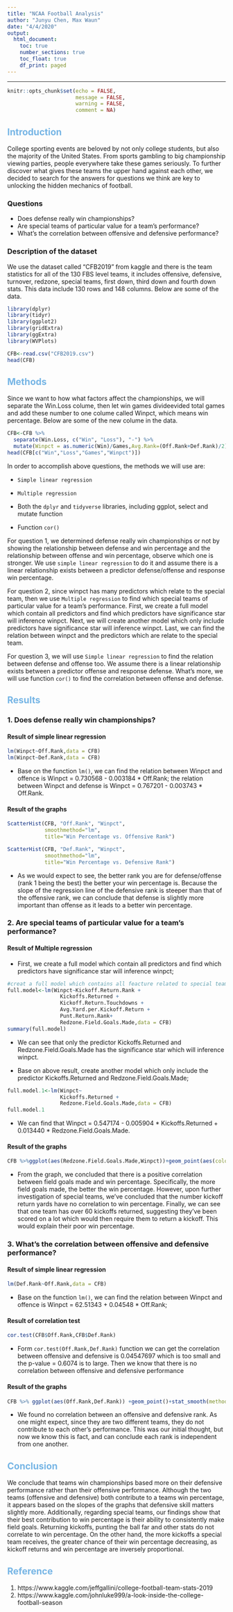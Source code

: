 ```yaml
---
title: "NCAA Football Analysis"
author: "Junyu Chen, Max Waun"
date: "4/4/2020"
output: 
  html_document:
    toc: true
    number_sections: true
    toc_float: true
    df_print: paged
---
```

<style type="text/css">
/* Title */
h1.title {
  color: #1C1C97;
  font-weight: bold;
}
/* Level 1 header */
h1 {
  color: #1C1C97;
}
/* Level 2 header */
h2 {
  color: #76B5E5;
}
/* Table of contents */
.list-group-item.active, .list-group-item.active:focus,
.list-group-item.active:hover {
    z-index: 2;
    color: #fff;
    background-color: #1C1C97;
    border-color: #337ab7;
}
</style>

---

```r
knitr::opts_chunk$set(echo = FALSE, 
                      message = FALSE, 
                      warning = FALSE,
                      comment = NA)
```

## Introduction{-}

College sporting events are beloved by not only college students, but also the majority of the United States. From sports gambling to big championship viewing parties, people everywhere take these games seriously. To further discover what gives these teams the upper hand against each other, we decided to search for the answers for questions we think are key to unlocking the hidden mechanics of football. 

### Questions{-}
- Does defense really win championships?
- Are special teams of particular value for a team’s performance?
- What’s the correlation between offensive and defensive performance?

### Description of the dataset{-}

We use the dataset called "CFB2019" from kaggle and there is the team statistics for all of the 130 FBS level teams, it includes offensive, defensive, turnover, redzone, special teams, first down, third down and fourth down stats. This data include 130 rows and 148 columns. Below are some of the data.

```r
library(dplyr)
library(tidyr)
library(ggplot2)
library(gridExtra)
library(ggExtra)
library(WVPlots)

CFB<-read.csv("CFB2019.csv")
head(CFB)
```

## Methods{-}

Since we want to how what factors affect the championships, we will separate the Win.Loss colume, then let win games divideevided total games and add these number to one colume called Winpct, which means win percentage. Below are some of the new colume in the data.

```r
CFB<-CFB %>%
  separate(Win.Loss, c("Win", "Loss"), "-") %>%
  mutate(Winpct = as.numeric(Win)/Games,Avg.Rank=(Off.Rank+Def.Rank)/2)
head(CFB[c("Win","Loss","Games","Winpct")])
```

In order to accomplish above questions, the methods we will use are:

- `Simple linear regression`
    
- `Multiple regression`

- Both the `dplyr` and `tidyverse` libraries, including ggplot, select and mutate function

- Function `cor()`

For question 1, we determined defense really win championships or not by showing the relationship between defense and win percentage and the relationship between offense and win percentage, observe which one is stronger. We use `simple linear regression` to do it and assume there is a linear relationship exists between a predictor defense/offense and response win percentage.

For question 2, since winpct has many predictors which relate to the special team, then we use `Multiple regression` to find which special teams of particular value for a team’s performance. First, we create a full model which contain all predictors and find which predictors have significance star will inference winpct. Next, we will create another model which only include predictors have significance star will inference winpct. Last, we can find the relation between winpct and the predictors which are relate to the special team.

For question 3, we will use `Simple linear regression` to find the relation between defense and offense too. We assume there is a linear relationship exists between a predictor offense and response defense. What's more, we will use function `cor()` to find the correlation between offense and defense.

## Results{-}

### 1. Does defense really win championships?{-}
#### Result of simple linear regression{-}

```r
lm(Winpct~Off.Rank,data = CFB)
lm(Winpct~Def.Rank,data = CFB)
```

- Base on the function `lm()`, we can find the relation between Winpct and offence is Winpct = 0.730568 - 0.003184 * Off.Rank; the relation between Winpct and defense is Winpct = 0.767201 - 0.003743 * Off.Rank.

#### Result of the graphs{-}
```r
ScatterHist(CFB, "Off.Rank", "Winpct",
            smoothmethod="lm",
            title="Win Percentage vs. Offensive Rank")

ScatterHist(CFB, "Def.Rank", "Winpct",
            smoothmethod="lm",
            title="Win Percentage vs. Defensive Rank")
```

- As we would expect to see, the better rank you are for defense/offense (rank 1 being the best) the better your win percentage is. Because the slope of the regression line of the defensive rank is steeper than that of the offensive rank, we can conclude that defense is slightly more important than offense as it leads to a better win  percentage. 



### 2. Are special teams of particular value for a team’s performance?{-}
#### Result of Multiple regression{-}

- First, we create a full model which contain all predictors and find which predictors have significance star will inference winpct;
  
```r
#creat a full model which contains all feacture related to special teams 
full.model<-lm(Winpct~Kickoff.Return.Rank + 
                 Kickoffs.Returned +
                 Kickoff.Return.Touchdowns +
                 Avg.Yard.per.Kickoff.Return +
                 Punt.Return.Rank+ 
                 Redzone.Field.Goals.Made,data = CFB)
summary(full.model)
```

- We can see that only the predictor Kickoffs.Returned and Redzone.Field.Goals.Made has the significance star which will inference winpct.
  
- Base on above result, create another model which only include the predictor Kickoffs.Returned and Redzone.Field.Goals.Made;
  
```r
full.model.1<-lm(Winpct~ 
                 Kickoffs.Returned +
                 Redzone.Field.Goals.Made,data = CFB)
full.model.1
```
  
- We can find that Winpct = 0.547174 - 0.005904 * Kickoffs.Returned + 0.013440 * Redzone.Field.Goals.Made.
  
#### Result of the graphs{-}
```r
CFB %>%ggplot(aes(Redzone.Field.Goals.Made,Winpct))+geom_point(aes(color=Kickoffs.Returned,size=Kickoffs.Returned))+stat_smooth(method = lm)+labs(title = "Redzone.Field.Goals.Made vs. Win percent")+ylab("Win percent")
```

- From the graph, we concluded that there is a positive correlation between field goals made and win percentage. Specifically, the more field goals made, the better the win percentage. However, upon further investigation of special teams, we’ve concluded that the number kickoff return yards have no correlation to win percentage. Finally, we can see that one team has over 60 kickoffs returned, suggesting they’ve been scored on a lot which would then require them to return a kickoff. This would explain their poor win percentage.


### 3. What’s the correlation between offensive and defensive performance?{-}
#### Result of simple linear regression{-}

```r
lm(Def.Rank~Off.Rank,data = CFB)
```

- Base on the function `lm()`, we can find the relation between Winpct and offence is Winpct =  62.51343 + 0.04548 * Off.Rank;

#### Result of correlation test{-}

```r
cor.test(CFB$Off.Rank,CFB$Def.Rank)
```

- Form `cor.test(Off.Rank,Def.Rank)` function we can get the correlation between offensive and defensive is 0.04547697 which is too small and the p-value = 0.6074 is to large. Then we know that there is no correlation between offensive and defensive performance

#### Result of the graphs{-}
```r
CFB %>% ggplot(aes(Off.Rank,Def.Rank)) +geom_point()+stat_smooth(method = lm)+labs(title = "Defensive Rank vs. Offensive Rank")
```

- We found no correlation between an offensive and defensive rank. As one might expect, since they are two different teams, they do not contribute to each other’s performance. This was our initial thought, but now we know this is fact, and can conclude each rank is independent from one another. 


## Conclusion{-}

We conclude that teams win championships based more on their defensive performance rather than their offensive performance. Although the two teams (offensive and defensive) both contribute to a teams win percentage, it appears based on the slopes of the graphs that defensive skill matters slightly more. Additionally, regarding special teams, our findings show that their best contribution to win percentage is their ability to consistently make field goals. Returning kickoffs, punting the ball far and other stats do not correlate to win percentage. On the other hand, the more kickoffs a special team receives, the greater chance of their win percentage decreasing, as kickoff returns and win percentage are inversely proportional.



## Reference{-}

1. https://www.kaggle.com/jeffgallini/college-football-team-stats-2019
2. https://www.kaggle.com/johnluke999/a-look-inside-the-college-football-season